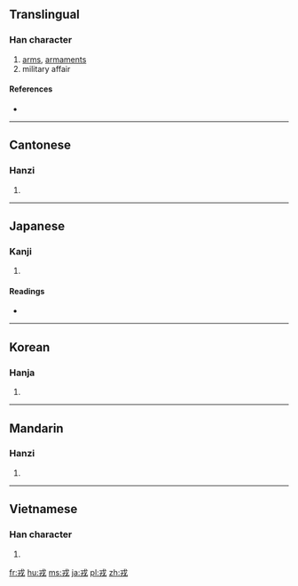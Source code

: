 ==Translingual==

===Han character===
{{Han char|rn=62|rad=戈|as=02|sn=6|four=5340<sub>0</sub>|canj=戈十 (IJ)}}

# [[arms]], [[armaments]]
# military affair

====References====
* {{Han ref|kx=0411.080|dkj=11539|dj=0752.120|hdz=21397.080|uh=620E|ud=25102|bh=A6A5|bd=42661}}

----

==Cantonese==

===Hanzi===
{{yue-hanzi|jyut=|y=yung4}}

# {{defn|Cantonese|sort=戈02}}

----

==Japanese==

===Kanji===
{{ja-kanji|grade=|rs=戈02}}

# {{defn|Japanese|sort=戈02}}

====Readings====
* {{ja-readings|on=[[じゅう]] (jū)|kun=[[つわもの]] (tsuwamono), [[えびす]] (ebisu)}}

----

==Korean==

===Hanja===
{{ko-hanja|hangeul=융|eumhun=|rv=yung|mr=yung|y=yung}}

# {{defn|Korean|sort=戈02}}

----

==Mandarin==

===Hanzi===
{{cmn-hanzi|pin=[[róng]] ([[reng1]])|wg=jung<sup>2</sup>}}

# {{defn|Mandarin|sort=戈02}}

----

==Vietnamese==

===Han character===
{{vi-hantu|[[nhung]], [[nhỏng]], [[nhong]], [[xong]]|rs=戈02}}

# {{defn|Vietnamese|sort=戈02}}

[[fr:戎]]
[[hu:戎]]
[[ms:戎]]
[[ja:戎]]
[[pl:戎]]
[[zh:戎]]